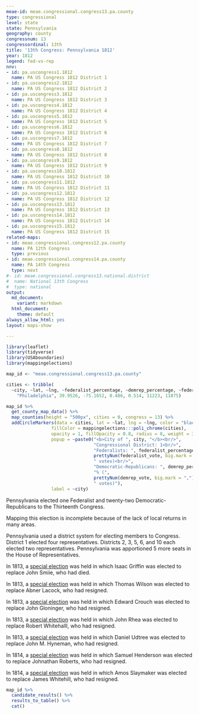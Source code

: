 ```yaml
---
meae-id: meae.congressional.congress13.pa.county
type: congressional
level: state
state: Pennsylvania
geography: county
congressnum: 13
congressordinal: 13th
title: '13th Congress: Pennsylvania 1812'
year: 1812
legend: fed-vs-rep
nnv:
- id: pa.uscongress1.1812
  name: PA US Congress 1812 District 1
- id: pa.uscongress2.1812
  name: PA US Congress 1812 District 2
- id: pa.uscongress3.1812
  name: PA US Congress 1812 District 3
- id: pa.uscongress4.1812
  name: PA US Congress 1812 District 4
- id: pa.uscongress5.1812
  name: PA US Congress 1812 District 5
- id: pa.uscongress6.1812
  name: PA US Congress 1812 District 6
- id: pa.uscongress7.1812
  name: PA US Congress 1812 District 7
- id: pa.uscongress8.1812
  name: PA US Congress 1812 District 8
- id: pa.uscongress9.1812
  name: PA US Congress 1812 District 9
- id: pa.uscongress10.1812
  name: PA US Congress 1812 District 10
- id: pa.uscongress11.1812
  name: PA US Congress 1812 District 11
- id: pa.uscongress12.1812
  name: PA US Congress 1812 District 12
- id: pa.uscongress13.1812
  name: PA US Congress 1812 District 13
- id: pa.uscongress14.1812
  name: PA US Congress 1812 District 14
- id: pa.uscongress15.1812
  name: PA US Congress 1812 District 15
related-maps:
- id: meae.congressional.congress12.pa.county
  name: PA 12th Congress
  type: previous
- id: meae.congressional.congress14.pa.county
  name: PA 14th Congress
  type: next
#- id: meae.congressional.congress13.national.district
#  name: National 13th Congress
#  type: national
output:
  md_document:
    variant: markdown
  html_document:
    theme: default
always_allow_html: yes
layout: maps-show

---
```


```r
library(leaflet)
library(tidyverse)
library(USAboundaries)
library(mappingelections)

map_id <- "meae.congressional.congress13.pa.county"

cities <- tribble(
  ~city, ~lat, ~lng, ~federalist_percentage, ~demrep_percentage, ~federalist_vote, ~demrep_vote,
    "Philadelphia", 39.9526, -75.1652, 0.486, 0.514, 11223, 11875)
```

<div class="map">

```r
map_id %>%
  get_county_map_data() %>%
  map_counties(height = "500px", cities = 0, congress = 13) %>% 
  addCircleMarkers(data = cities, lat = ~lat, lng = ~lng, color = "black",
                 fillColor = mappingelections:::poli_chrome(cities),
                 opacity = 1, fillOpacity = 0.8, radius = 8, weight = 3,
                 popup = ~paste0("<b>City of ", city, "</b><br/>",
                                 "Congressional District: 1<br/>",
                                 "Federalists: ", federalist_percentage * 100, "% (", 
                                 prettyNum(federalist_vote, big.mark = ","), 
                                 " votes)<br/>",
                                 "Democratic-Republicans: ", demrep_percentage * 100,
                                 "% (", 
                                 prettyNum(demrep_vote, big.mark = ","),
                                 " votes)"),
                 label = ~city)
```

</div>

Pennsylvania elected one Federalist and twenty-two Democratic-Republicans to the Thirteenth Congress.

Mapping this election is incomplete because of the lack of local returns in many areas.

Pennsylvania used a district system for electing members to Congress. District 1 elected four representatives. Districts 2, 3, 5, 6, and 10 each elected two representatives. Pennsylvania was apportioned 5 more seats in the House of Representatives. 

In 1813, a [special election](https://elections.lib.tufts.edu/catalog/tufts:pa.uscongress13.specialelection.1813) was held in which Isaac Griffin was elected to replace John Smiie, who had died. 

In 1813, a [special election](https://elections.lib.tufts.edu/catalog/tufts:pa.uscongress15.specialelection.1813) was held in which Thomas Wilson was elected to replace Abner Lacock, who had resigned. 

In 1813, a [special election](https://elections.lib.tufts.edu/catalog/tufts:pa.uscongress3.specialelection.1813) was held in which Edward Crouch was elected to replace John Gloninger, who had resigned. 

In 1813, a [special election](https://elections.lib.tufts.edu/catalog/tufts:pa.uscongress5.specialelection.1813) was held in which John Rhea was elected to replace Robert Whitehalll, who had resigned. 

In 1813, a [special election](https://elections.lib.tufts.edu/catalog/tufts:pa.uscongress7.specialelection.1813) was held in which Daniel Udtree was elected to replace John M. Hyneman, who had resigned. 

In 1814, a [special election](https://elections.lib.tufts.edu/catalog/tufts:pa.uscongress2.special.1814) was held in which Samuel Henderson was elected to replace Johnathan Roberts, who had resigned. 

In 1814, a [special election](https://elections.lib.tufts.edu/catalog/tufts:pa.uscongress3.special.1814) was held in which Amos Slaymaker was elected to replace James Whitehill, who had resigned.

<div class="results-table">

```r
map_id %>%
  candidate_results() %>%
  results_to_table() %>%
  cat()
```

</div>
